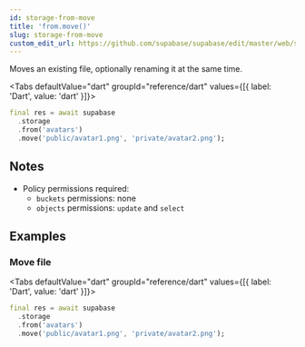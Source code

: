 ```yaml
---
id: storage-from-move
title: 'from.move()'
slug: storage-from-move
custom_edit_url: https://github.com/supabase/supabase/edit/master/web/spec/dart.yml
---
```



Moves an existing file, optionally renaming it at the same time.

<Tabs
  defaultValue="dart"
  groupId="reference/dart"
  values={[{ label: 'Dart', value: 'dart' }]}>

<TabItem value="dart">

```dart
final res = await supabase
  .storage
  .from('avatars')
  .move('public/avatar1.png', 'private/avatar2.png');
```

</TabItem>

</Tabs>

## Notes

- Policy permissions required:
  - `buckets` permissions: none
  - `objects` permissions: `update` and `select`

## Examples

### Move file

<Tabs
  defaultValue="dart"
  groupId="reference/dart"
  values={[{ label: 'Dart', value: 'dart' }]}>

<TabItem value="dart">

```dart
final res = await supabase
  .storage
  .from('avatars')
  .move('public/avatar1.png', 'private/avatar2.png');
```

</TabItem>

</Tabs>
